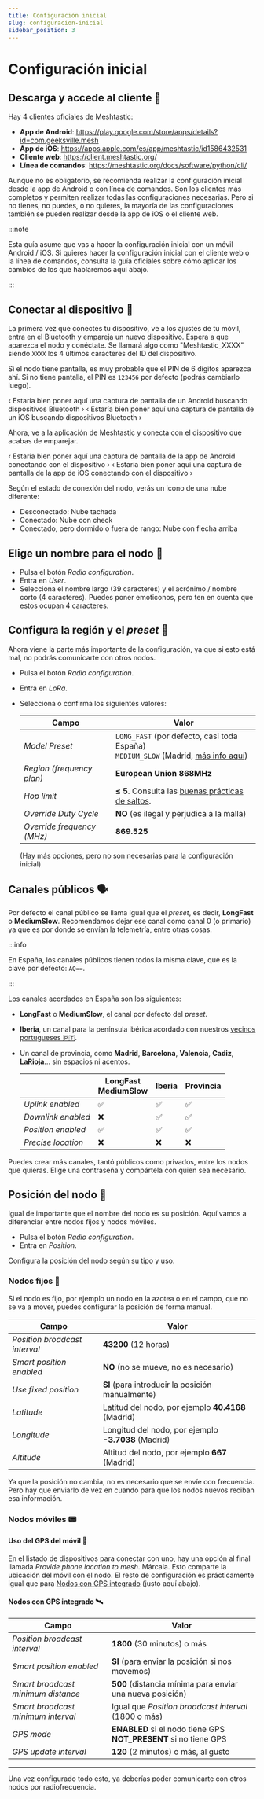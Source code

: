 ```yaml
---
title: Configuración inicial
slug: configuracion-inicial
sidebar_position: 3
---
```




# Configuración inicial

## Descarga y accede al cliente 📱

Hay 4 clientes oficiales de Meshtastic:

- <Icon icon="mdi:android"/> **App de Android**: https://play.google.com/store/apps/details?id=com.geeksville.mesh
- <Icon icon="mdi:apple"/> **App de iOS**: https://apps.apple.com/es/app/meshtastic/id1586432531
- <Icon icon="mdi:web"/> **Cliente web**: https://client.meshtastic.org/
- <Icon icon="mdi:terminal"/> **Línea de comandos**: https://meshtastic.org/docs/software/python/cli/

Aunque no es obligatorio, se recomienda realizar la configuración inicial desde la app de Android o con línea de comandos.
Son los clientes más completos y permiten realizar todas las configuraciones necesarias.
Pero si no tienes, no puedes, o no quieres, la mayoría de las configuraciones también se pueden realizar desde la app de iOS o el cliente web.

:::note

Esta guía asume que vas a hacer la configuración inicial con un móvil Android / iOS.
Si quieres hacer la configuración inicial con el cliente web o la línea de comandos,
consulta la guía oficiales sobre cómo aplicar los cambios de los que hablaremos aquí abajo.

:::

## Conectar al dispositivo 📶

La primera vez que conectes tu dispositivo, ve a los ajustes de tu móvil, entra en el <Icon icon="mdi:bluetooth" /> Bluetooth y empareja un nuevo dispositivo.
Espera a que aparezca el nodo y conéctate. Se llamará algo como "Meshtastic_XXXX" siendo `XXXX` los 4 últimos caracteres del ID del dispositivo.

Si el nodo tiene pantalla, es muy probable que el PIN de 6 dígitos aparezca ahí.
Si no tiene pantalla, el PIN es `123456` por defecto (podrás cambiarlo luego).

<Tabs groupId="operating-system">
    <TabItem value="android" label="Android">
        ‹ Estaría bien poner aquí una captura de pantalla de un Android buscando dispositivos Bluetooth ›
    </TabItem>
    <TabItem value="ios" label="iOS">
        ‹ Estaría bien poner aquí una captura de pantalla de un iOS buscando dispositivos Bluetooth ›
    </TabItem>
</Tabs>

Ahora, ve a la aplicación de Meshtastic y conecta con el dispositivo que acabas de emparejar.

<Tabs groupId="operating-system">
    <TabItem value="android" label="Android">
        ‹ Estaría bien poner aquí una captura de pantalla de la app de Android conectando con el dispositivo ›
    </TabItem>
    <TabItem value="ios" label="iOS">
        ‹ Estaría bien poner aquí una captura de pantalla de la app de iOS conectando con el dispositivo ›
    </TabItem>
</Tabs>

Según el estado de conexión del nodo, verás un icono de una nube diferente:

- Desconectado: Nube tachada <Icon icon="mdi:cloud-off-outline" />
- Conectado: Nube con check <Icon icon="mdi:cloud-check-variant-outline" />
- Conectado, pero dormido o fuera de rango: Nube con flecha arriba <Icon icon="mdi:cloud-upload-outline" />

## Elige un nombre para el nodo 🖖

- Pulsa el botón <Icon icon="mdi:gear" /> _Radio configuration_.
- Entra en <Icon icon="mdi:account" /> _User_.
- Selecciona el nombre largo (39 caracteres) y el acrónimo / nombre corto (4 caracteres). Puedes poner emoticonos, pero ten en cuenta que estos ocupan 4 caracteres.

## Configura la región y el _preset_ 📡

Ahora viene la parte más importante de la configuración, ya que si esto está mal, no podrás comunicarte con otros nodos.

- Pulsa el botón <Icon icon="mdi:gear" /> _Radio configuration_.
- Entra en <Icon icon="mdi:radio-tower" /> _LoRa_.
- Selecciona o confirma los siguientes valores:

    | Campo                      | Valor                                                                                                            |
    |----------------------------|------------------------------------------------------------------------------------------------------------------|
    | _Model Preset_             | `LONG_FAST` (por defecto, casi toda España)<br/>`MEDIUM_SLOW` (Madrid, [más info aquí](/blog/mediumslow-madrid)) |
    | _Region (frequency plan)_  | **European Union 868MHz**                                                                                        |
    | _Hop limit_                | **≤ 5**. Consulta las [buenas prácticas de saltos](../buenas-practicas.md#cantidad-de-saltos-máxima).            |
    | _Override Duty Cycle_      | **NO** (es ilegal y perjudica a la malla)                                                                        |
    | _Override frequency (MHz)_ | **869.525**                                                                                                      |

    (Hay más opciones, pero no son necesarias para la configuración inicial)

## Canales públicos 🗣️

Por defecto el canal público se llama igual que el _preset_, es decir, **LongFast** o **MediumSlow**.
Recomendamos dejar ese canal como canal 0 (o primario) ya que es por donde se envían la telemetría, entre otras cosas.

:::info

En España, los canales públicos tienen todos la misma clave, que es la clave por defecto: `AQ==`.

:::

Los canales acordados en España son los siguientes:

- **LongFast** o **MediumSlow**, el canal por defecto del _preset_.
- **Iberia**, un canal para la península ibérica acordado con nuestros [vecinos portugueses 🇵🇹](https://meshtastic.pt/).
- Un canal de provincia, como **Madrid**, **Barcelona**, **Valencia**, **Cadiz**, **LaRioja**... sin espacios ni acentos.

    |                    | LongFast<br/>MediumSlow | Iberia | Provincia |
    |--------------------|-------------------------|--------|-----------|
    | _Uplink enabled_   | ✅                       | ✅      | ✅         |
    | _Downlink enabled_ | ❌                       | ✅      | ✅         |
    | _Position enabled_ | ✅                       | ✅      | ✅         |
    | _Precise location_ | ❌                       | ❌      | ❌         |

Puedes crear más canales, tantó públicos como privados, entre los nodos que quieras. Elige una contraseña y compártela con quien sea necesario.

## Posición del nodo 📍

Igual de importante que el nombre del nodo es su posición. Aquí vamos a diferenciar entre nodos fijos y nodos móviles.

- Pulsa el botón <Icon icon="mdi:gear" /> _Radio configuration_.
- Entra en <Icon icon="mdi:map-marker" /> _Position_.

Configura la posición del nodo según su tipo y uso.

### Nodos fijos 🗼

Si el nodo es fijo, por ejemplo un nodo en la azotea o en el campo, que no se va a mover, puedes configurar la posición de forma manual.

| Campo                         | Valor                                               |
|-------------------------------|-----------------------------------------------------|
| _Position broadcast interval_ | **43200** (12 horas)                                |
| _Smart position enabled_      | **NO** (no se mueve, no es necesario)               |
| _Use fixed position_          | **SI** (para introducir la posición manualmente)    |
| _Latitude_                    | Latitud del nodo, por ejemplo **40.4168** (Madrid)  |
| _Longitude_                   | Longitud del nodo, por ejemplo **-3.7038** (Madrid) |
| _Altitude_                    | Altitud del nodo, por ejemplo **667** (Madrid)      |

Ya que la posición no cambia, no es necesario que se envíe con frecuencia.
Pero hay que enviarlo de vez en cuando para que los nodos nuevos reciban esa información.

### Nodos móviles 📟

#### Uso del GPS del móvil 📱

En el listado de dispositivos para conectar con uno, hay una opción al final llamada _Provide phone location to mesh_.
Márcala. Esto comparte la ubicación del móvil con el nodo.
El resto de configuración es prácticamente igual que para [Nodos con GPS integrado](#nodos-con-gps-integrado) (justo aquí abajo).

#### Nodos con GPS integrado 🛰️

| Campo                              | Valor                                                                |
|------------------------------------|----------------------------------------------------------------------|
| _Position broadcast interval_      | **1800** (30 minutos) o más                                          |
| _Smart position enabled_           | **SI** (para enviar la posición si nos movemos)                      |
| _Smart broadcast minimum distance_ | **500** (distancia mínima para enviar una nueva posición)            |
| _Smart broadcast minimum interval_ | Igual que _Position broadcast interval_ (1800 o más)                 |
| _GPS mode_                         | **ENABLED** si el nodo tiene GPS<br/>**NOT_PRESENT** si no tiene GPS |
| _GPS update interval_              | **120** (2 minutos) o más, al gusto                                  |

---

Una vez configurado todo esto, ya deberías poder comunicarte con otros nodos por radiofrecuencia.
